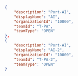 ```json showLineNumbers
{
    "description": "Port-AI",
    "displayName": "AI",
    "organizationId": "10000",
    "teamId": "T-PA",
    "teamType": "OPEN"
},
{
    "description": "Port-AI",
    "displayName": "AI-2",
    "organizationId": "10000",
    "teamId": "T-PA-2",
    "teamType": "OPEN"
}
```